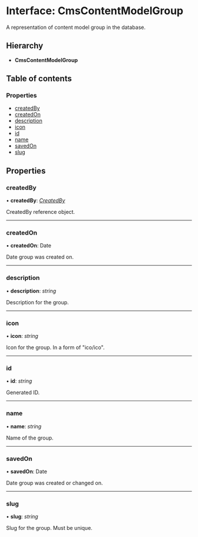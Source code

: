 # Interface: CmsContentModelGroup

A representation of content model group in the database.

## Hierarchy

* **CmsContentModelGroup**

## Table of contents

### Properties

- [createdBy](cmscontentmodelgroup.mdx#createdby)
- [createdOn](cmscontentmodelgroup.mdx#createdon)
- [description](cmscontentmodelgroup.mdx#description)
- [icon](cmscontentmodelgroup.mdx#icon)
- [id](cmscontentmodelgroup.mdx#id)
- [name](cmscontentmodelgroup.mdx#name)
- [savedOn](cmscontentmodelgroup.mdx#savedon)
- [slug](cmscontentmodelgroup.mdx#slug)

## Properties

### createdBy

• **createdBy**: [*CreatedBy*](createdby.mdx)

CreatedBy reference object.

___

### createdOn

• **createdOn**: Date

Date group was created on.

___

### description

• **description**: *string*

Description for the group.

___

### icon

• **icon**: *string*

Icon for the group. In a form of "ico/ico".

___

### id

• **id**: *string*

Generated ID.

___

### name

• **name**: *string*

Name of the group.

___

### savedOn

• **savedOn**: Date

Date group was created or changed on.

___

### slug

• **slug**: *string*

Slug for the group. Must be unique.

